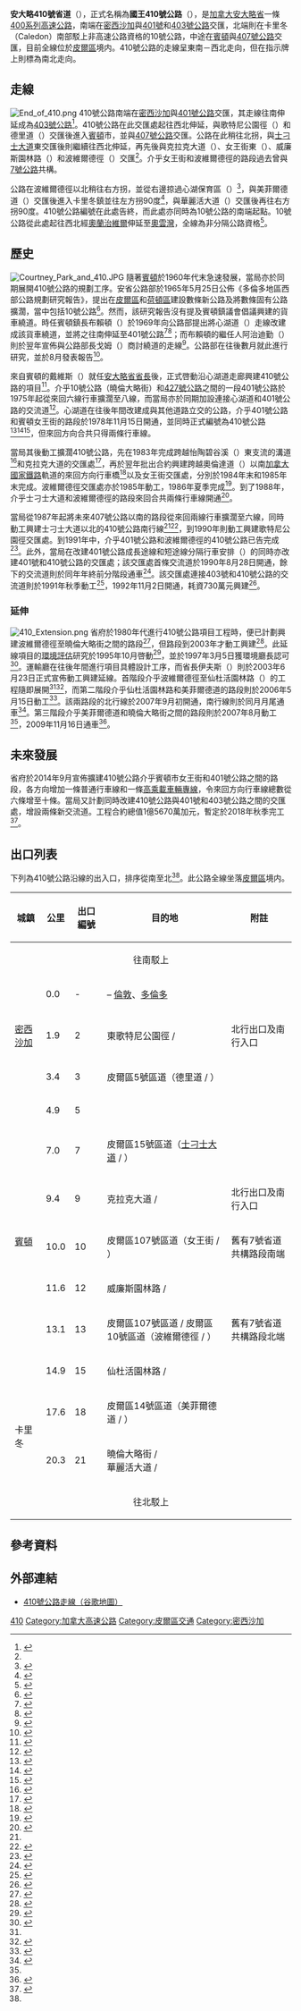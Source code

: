 {{Infobox road2
| country = CAN
| type = Fwy
| province = ON
| direction_a = 東北
| direction_b = 西南
| route = 410
 | established = 1960年代末期規劃<br>1978年11月15日<ref name="opened1978" /> – 2009年11月15日<ref name="opened" />間開通
 | maint      = [[安大略省交通厅|安大略省交通厅]]
 | lanes      = 
 | length_km  = 20.3
 | length_ref = <ref name="km">{{cite web
 |title        = Annual Average Daily Traffic (AADT) counts
 |author       = Ministry of Transportation of Ontario
 |publisher    = Government of Ontario
 |year         = 2008
 |url          = http://www.raqsb.mto.gov.on.ca/techpubs/TrafficVolumes.nsf/tvweb?OpenForm&Seq=5
 |accessdate   = December 27, 2011
 |archive-url  = https://web.archive.org/web/20110706192209/http://www.raqsb.mto.gov.on.ca/techpubs/TrafficVolumes.nsf/tvweb?OpenForm&Seq=5
 |archive-date = 2011-07-06
 |dead-url     = yes
}}</ref>
 | end_a  = {{jcon|Hwy|10|曉倫大略街}} – 卡里冬
 | end_b  = {{jcon|Hwy|401}} / {{jcon|Hwy|403}} – 密西沙加
 | junction  = {{jcon|Hwy|407}} – 賓頓
 | cities    = [[密西沙加|密西沙加]]<br/>[[賓頓|賓頓]]
 | regions   = [[皮爾區|皮爾區]]
 | map       = Ontario 410 map.svg
 | browse_route = 410
 | previous_type  = Fwy
 | previous_route = 409
 | next_type      = Fwy
 | next_route     = 412
}}

'''安大略410號省道'''（{{lang-en|Ontario Highway 410}}），正式名稱為'''國王410號公路'''（{{lang|en|King's Highway 410}}），是[[加拿大|加拿大]][[安大略省|安大略省]]一條[[400系列公路|400系列]][[高速公路|高速公路]]，南端在[[密西沙加|密西沙加]]與[[安大略401號省道|401號]]和[[安大略403號省道|403號公路]]交匯，北端則在卡里冬（Caledon）南部駁上非高速公路資格的10號公路，中途在[[賓頓|賓頓]]與[[安大略407號省道|407號公路]]交匯，目前全線位於[[皮爾區|皮爾區]]境内。410號公路的走線呈東南－西北走向，但在指示牌上則標為南北走向。

== 走線 ==
[[File:End_of_410.png|thumb]]
410號公路南端在[[密西沙加|密西沙加]]與[[安大略401號省道|401號公路]]交匯，其走線往南伸延成為[[安大略403號省道|403號公路]]<ref name="GHmap">{{cite map

 | title     = Golden Horseshoe
 | author    = MapArt
 | publisher = Peter Heiler Ltd.
 | year      = 2008
 | pages     = 459, 466
 | section   = E44–F45
 | isbn      = 978-1-55198-877-1}}</ref>。410號公路在此交匯處起往西北伸延，與歌特尼公園徑（{{lang|en|Courtneypark Drive}}）和德里道（{{lang|en|Derry Road}}）交匯後進入[[賓頓|賓頓]]市，並與[[安大略407號省道|407號公路]]交匯。公路在此稍往北拐，與[[士刁士大道|士刁士大道]]東交匯後則繼續往西北伸延，再先後與克拉克大道（{{lang|en|Clark Boulevard}}）、女王街東（{{lang|en|Queen Street East}}）、威廉斯園林路（{{lang|en|Williams Parkway}}）和波維爾德徑（{{lang|en|Bovaird Drive}}）交匯<ref name="GHmap" />。介乎女王街和波維爾德徑的路段過去曾與[[安大略7號省道|7號公路]]共構。

公路在波維爾德徑以北稍往右方拐，並從右邊掠過心湖保育區（{{lang|en|Heart Lake Conservation Area}}）<ref>{{cite news
 |title       = The Real Reason for the Inaction on the Highway 410 Extension?
 |publisher   = Caledon Citizen
 |date        = June 7, 2006
 |section     = Editorials
 |url         = http://www.caledoncitizen.com/news/2006-06-07/editorial/013.html
 |accessdate  = April 12, 2011
 |deadurl     = yes
 |archiveurl  = https://web.archive.org/web/20110911144407/http://www.caledoncitizen.com/news/2006-06-07/editorial/013.html
 |archivedate = 2011-09-11
}}</ref>，與美菲爾德道（{{lang|en|Mayfield Road}}）交匯後進入卡里冬鎮並往左方拐90度<ref name="mfContract">{{cite report
 |title       = Start of Contract
 |author      = Ministry of Transportation of Ontario
 |publisher   = Government of Ontario
 |year        = 2007
 |url         = http://www.town.caledon.on.ca/contentc/townhall/departments/publicworks/Highway410.pdf
 |accessdate  = April 12, 2011
 |deadurl     = yes
 |archiveurl  = https://web.archive.org/web/20110927211242/http://www.town.caledon.on.ca/contentc/townhall/departments/publicworks/Highway410.pdf
 |archivedate = 2011年9月27日
 |date        = 
}}</ref>，與華麗活大道（{{lang|en|Valleywood Drive}}）交匯後再往右方拐90度。410號公路編號在此處告終，而此處亦同時為10號公路的南端起點。10號公路從此處起往西北經[[奧蘭治維爾|奧蘭治維爾]]伸延至[[奧雲灣|奧雲灣]]，全線為非分隔公路資格<ref name="2010 mapart">{{cite map

 | title       = Ontario Back Road Atlas
 | year        = 2010
 | cartography = MapArt
 | publisher   = Peter Heiler Ltd
 | isbn        = 978-1-55198-226-7}}</ref>。

== 歷史 ==
[[File:Courtney_Park_and_410.JPG|thumb]]
隨著[[賓頓|賓頓]]於1960年代末急速發展，當局亦於同期展開410號公路的規劃工序。安省公路部於1965年5月25日公佈《多倫多地區西部公路規劃研究報告》，提出在[[皮爾區|皮爾區]]和[[荷頓區|荷頓區]]建設數條新公路及將數條固有公路擴濶，當中包括10號公路<ref>{{cite news

 | title    = 700 Million Freeways West of Metro
 | work     = Globe and Mail
 | location = Toronto
 | date     = May 26, 1966
 | volume   = 123
 | issue    = 36,335
 | section  = News
 | pages    = 1, 25}}</ref>。然而，該研究報告沒有提及賓頓鎮議會倡議興建的貨車繞道。時任賓頓鎮長布賴頓（{{lang|en|William H. Brydon}}）於1969年向公路部提出將心湖道（{{lang|en|Heart Lake Road}}）走線改建成該貨車繞道，並將之往南伸延至401號公路<ref>{{cite news

 | title      = Brampton Groups Ask for Pedestrian Mall
 | work       = The Toronto Star
 | date       = July 2, 1969
 | section    = Peel/Halton
 | page       = 41}}</ref><ref name="BramptonExpressway">{{cite news

 | title      = Expressway to Link Brampton with 401 Mayor Tells Council
 | work       = The Toronto Star
 | date       = December 30, 1969
 | section    = Peel/Halton
 | page       = 31}}</ref>；而布賴頓的繼任人阿治迪勤（{{lang|en|Jim Archdekin}}）則於翌年宣佈與公路部長戈姆（{{lang|en|George Gomme}}）商討繞道的走線<ref>{{cite news

 | title      = Brampton Plans Discussion with McKeough
 | work       = The Toronto Star
 | date       = January 15, 1970
 | section    = Peel/Halton
 | page       = 63}}</ref>。公路部在往後數月就此進行研究，並於8月發表報告<ref>{{cite news

 | title      = Bypass Report Due in Brampton
 | work       = The Toronto Star
 | date       = August 28, 1970
 | section    = Peel/Halton
 | page       = 31}}</ref>。

來自賓頓的戴維斯（{{lang|en|Bill Davis}}）就任[[安大略省省長|安大略省省長]]後，正式啓動沿心湖道走廊興建410號公路的項目<ref name="teh">{{cite report
 |title        = The History of Toronto's Unfinished Expressway System
 |publisher    = Energy Probe<!-- Note: Strikingly familiar to the former Get Toronto Moving Tranportation plan. -->
 |date         = April 5, 2009
 |url          = http://ep.probeinternational.org/2009/04/05/history-torontos-unfinished-expressway-system/
 |accessdate   = January 23, 2012
 |archive-date = 2020-09-19
 |archive-url  = https://web.archive.org/web/20200919092827/https://ep.probeinternational.org/2009/04/05/history-torontos-unfinished-expressway-system/
 |dead-url     = no
}}</ref>。介乎10號公路（曉倫大略街）和[[安大略427號省道|427號公路]]之間的一段401號公路於1975年起從來回六線行車擴濶至八線，而當局亦於同期加設連接心湖道和401號公路的交流道<ref>{{cite news

 | title      = Years of Headaches Driver' Prospect as 401 is Widened
 | first      = Thomas
 | last       = Claridge
 | work       = The Globe and Mail
 | location   = Toronto
 | date       = May 3, 1975
 | volume     = 132
 | issue      = 39,125
 | page       = 1}}</ref>。心湖道在往後年間改建成與其他道路立交的公路，介乎401號公路和賓頓女王街的路段於1978年11月15日開通，並同時正式編號為410號公路<ref name="opened1978">{{cite press release

 | title     = Highway 410 Opens November 15
 | author    = Public and Safety Information Section
 | publisher = Ministry of Transportation and Communications
 | date      = November 9, 1978}}</ref><ref>{{cite report

 | title     = Annual Report
 | publisher = Ministry of Transportation and Communications
 | date      = March 31, 1979
 | section   = Regional and District Operations: Central Region
 | page      = 14}}</ref><ref>{{cite map

 | title       = Ontario Road Map
 | cartography = Cartography Section
 | publisher   = Ministry of Transportation and Communications
 | year        = 1980–81
 | inset       = South-Central Ontario}}</ref>，但來回方向合共只得兩條行車線。

當局其後動工擴濶410號公路，先在1983年完成跨越怡陶碧谷溪（{{lang|en|Etobicoke Creek}}）東支流的溝道<ref>{{cite web
 |title       = Etobicoke and Mimico Creeks Watershed
 |publisher   = Toronto Region Conservation Authority
 |url         = http://trca.on.ca/the-living-city/watersheds/etobicoke-mimico-creek/
 |accessdate  = February 20, 2012
 |deadurl     = yes
 |archiveurl  = https://web.archive.org/web/20120316085905/http://trca.on.ca/the-living-city/watersheds/etobicoke-mimico-creek/
 |archivedate = 2012年3月16日
}}</ref>和克拉克大道的交匯處<ref>{{cite book

 | title     = Provincial Highways Construction Projects
 | author    = Transportation Capital Branch
 | publisher = Ministry of Transportation and Communications
 | year      = 1983–1984<!-- April 1983 -->
 | page      = XII
 | isbn      = }}</ref>，再於翌年批出合約興建跨越奧倫達道（{{lang|en|Orenda Road}}）以南[[加拿大國家鐵路|加拿大國家鐵路]]軌道的來回方向行車橋<ref>{{cite book

 | title     = Provincial Highways Construction Projects
 | author    = Transportation Capital Branch
 | publisher = Ministry of Transportation and Communications
 | year      = 1984–1985<!-- April 1984 -->
 | page      = XII
 | isbn      = }}</ref>以及女王街交匯處，分別於1984年末和1985年末完成。波維爾德徑交匯處亦於1985年動工，1986年夏季完成<ref>{{cite book

 | title     = Provincial Highways Construction Projects
 | author    = Transportation Capital Branch
 | publisher = Ministry of Transportation and Communications
 | year      = 1986–1987<!-- April 1986 -->
 | page      = XII
 | isbn      = }}</ref>。到了1988年，介乎士刁士大道和波維爾德徑的路段來回合共兩條行車線開通<ref name="1988r">{{cite book

 | title     = Provincial Highways Construction Projects
 | author    = Transportation Capital Branch
 | publisher = Ministry of Transportation and Communications
 | year      = 1988–1989<!-- April 1988 -->
 | page      = XIII
 | isbn      = }}</ref>。

當局從1987年起將未來407號公路以南的路段從來回兩線行車擴濶至六線，同時動工興建士刁士大道以北的410號公路南行線<ref name="1988r" /><ref>{{cite book

 | title     = Provincial Highways Construction Projects
 | author    = Transportation Capital Branch
 | publisher = Ministry of Transportation and Communications
 | year      = 1989–1990<!-- May 1989 -->
 | page      = 10
 | isbn      = }}</ref>，到1990年則動工興建歌特尼公園徑交匯處。到1991年中，介乎401號公路和波維爾德徑的410號公路已告完成<ref>{{cite book

 | title     = Provincial Highways Construction Projects
 | author    = Transportation Capital Branch
 | publisher = Ministry of Transportation and Communications
 | year      = 1991–1992<!-- May 1991 -->
 | page      = 9
 | isbn      = }}</ref>。此外，當局在改建401號公路成長途線和短途線分隔行車安排（{{lang|en|collector-express system}}）的同時亦改建401號和410號公路的交匯處；該交匯處首條交流道於1990年8月28日開通，餘下的交流道則於同年年終前分階段通車<ref>{{cite news

 | title     = Police Fear New Ramps Will Worsen 401 Tie-ups
 | first     = Peter
 | last      = Howell
 | work      = Toronto Star
 | date      = August 28, 1990
 | section   = News
 | page      = A2}}</ref>。該交匯處連接403號和410號公路的交流道則於1991年秋季動工<ref>{{cite news

 | title   = Work Starts on 403-410 Link
 | first   = Bob
 | last    = Mitchell
 | work    = The Toronto Star
 | date    = December 5, 1991
 | section = Mississauga 
 | page    = MA2}}</ref>，1992年11月2日開通，耗資730萬元興建<ref>{{cite news

 | title   = 403-410 Highway Link Ready, Seen As 'Boon' To Motorists
 | first   = Bob
 | last    = Mitchell
 | work    = The Toronto Star
 | date    = October 31, 1992
 | section = News
 | page    = A24}}</ref>。

=== 延伸 ===
[[File:410_Extension.png|thumb]]
省府於1980年代進行410號公路項目工程時，便已計劃興建波維爾德徑至曉倫大略街之間的路段<ref name="final contract">{{cite news
 |title        = Final Highway 410 Contract Awarded
 |first        = Wes
 |last         = Keller
 |publisher    = Alan M. Claridge
 |work         = The Orangeville Citizen
 |date         = September 6, 2007
 |url          = http://www.citizen.on.ca/news/2007-09-06/local_news/009.html
 |accessdate   = February 20, 2012
 |archive-date = 2013-01-01
 |archive-url  = https://archive.is/20130101044025/http://www.citizen.on.ca/news/2007-09-06/local_news/009.html
 |dead-url     = yes
}}</ref>，但路段到2003年才動工興建<ref name="eves">{{cite news
 |title       = Eves Announces $110M Extension of Highway 410
 |first       = Grant
 |last        = Cameron
 |publisher   = Canadian Design-Build Institute
 |work        = Daily Commercial News
 |date        = June 26, 2003
 |url         = http://www.cdbi.org/news/articles/2003/dcn072603.pdf
 |accessdate  = February 20, 2012
 |deadurl     = yes
 |archiveurl  = https://web.archive.org/web/20120509210611/http://www.cdbi.org/news/articles/2003/dcn072603.pdf
 |archivedate = 2012年5月9日
}}</ref>。此延線項目的[[環境評估|環境評估]]研究於1995年10月啓動<ref>{{cite web
 | title      = Highway 410 Extension Environmental Assessment Overview
 | publisher      = Ontario Ministry of the Environment
 | url      = http://www.ene.gov.on.ca/environment/en/industry/assessment_and_approvals/environmental_assessments/projects/STDPROD_082773.html?page=2
 | accessdate      = February 20, 2012
 | archive-date      = 2012-04-04
 | archive-url      = https://web.archive.org/web/20120404074437/http://www.ene.gov.on.ca/environment/en/industry/assessment_and_approvals/environmental_assessments/projects/STDPROD_082773.html?page=2
 | dead-url      = no
 }}</ref>，並於1997年3月5日獲環境廳長認可<ref>{{cite report
 |title        = Highway 410 Extension Environmental Assessment
 |publisher    = Ontario Ministry of the Environment
 |date         = March 5, 1997
 |url          = http://www.downloads.ene.gov.on.ca/files/eaab/hwy410_brampton_NoA.pdf
 |accessdate   = February 20, 2012
 |archive-date = 2016-03-04
 |archive-url  = https://web.archive.org/web/20160304134247/http://www.downloads.ene.gov.on.ca/files/eaab/hwy410_brampton_NoA.pdf
 |dead-url     = no
}}</ref>。運輸廳在往後年間進行項目具體設計工序，而省長伊夫斯（{{lang|en|Ernie Eves}}）則於2003年6月23日正式宣佈動工興建延線。首階段介乎波維爾德徑至仙杜活園林路（{{lang|en|Sandalwood Parkway}}）的工程隨即展開<ref name="eves" /><ref name="phases">{{cite web
 |title       = The Long Awaited, Highly Publicized "410 Highway to Glory..."
 |first       = Charles
 |last        = Waud
 |publisher   = Brampton Board of Trade
 |date        = December 2009
 |url         = http://bramptonbot.com/president-dec09.html
 |accessdate  = November 3, 2011
 |archiveurl  = https://web.archive.org/web/20100815061500/http://bramptonbot.com/president-dec09.html
 |archivedate = 2010年8月15日
 |deadurl     = yes
}}</ref>，而第二階段介乎仙杜活園林路和美菲爾德道的路段則於2006年5月15日動工<ref name="extmto">{{cite news

 | title      = Highway 410 Extension Will Benefit Brampton And Caledon Residents
 | author     = Ministry of Transportation of Ontario
 | publisher  = Government of Ontario
 | date       = May 15, 2006
 | url        = http://www.skyscrapercity.com/showthread.php?t=350611
 | accessdate = November 3, 2011}}</ref>。該兩路段的北行線於2007年9月初開通，南行線則於同月月尾通車<ref>{{cite news
 |title        = McGuinty Government Moving Forward With Highway 410 Extension
 |author       = Ministry of Transportation of Ontario
 |publisher    = Government of Ontario
 |date         = August 23, 2007
 |url          = http://www.newswire.ca/en/releases/archive/August2007/23/c9450.html
 |accessdate   = March 14, 2010
 |archive-date = 2011-07-06
 |archive-url  = https://web.archive.org/web/20110706191300/http://www.newswire.ca/en/releases/archive/August2007/23/c9450.html
 |dead-url     = no
}}</ref>。第三階段介乎美菲爾德道和曉倫大略街之間的路段則於2007年8月動工<ref name="mfContract" />，2009年11月16日通車<ref name="opened">{{cite news

 | title      = Hwy 410 Extension Causing Confusion
 | first      = Heather
 | last       = Abrey
 | publisher  = North Peel Media Group
 | work       = Caledon Enterprise
 | date       = November 20, 2009
 | url        = http://www.caledonenterprise.com/caledon/article/81020
 | accessdate = July 25, 2010}}</ref>。

== 未來發展 ==
省府於2014年9月宣佈擴建410號公路介乎賓頓市女王街和401號公路之間的路段，各方向增加一條普通行車線和一條[[高乘載車道|高乘載車輛專線]]，令來回方向行車線總數從六條增至十條。當局又計劃同時改建410號公路與401號和403號公路之間的交匯處，增設兩條新交流道。工程合約總值1億5670萬加元，暫定於2018年秋季完工<ref>{{cite news
 |title        = Improvements Begin on Highway 410
 |author       = Ministry of Transportation of Ontario
 |publisher    = Government of Ontario
 |date         = September 9, 2014
 |url          = http://news.ontario.ca/mto/en/2014/09/improvements-begin-on-highway-410.html
 |accessdate   = September 12, 2014
 |archive-date = 2020-08-15
 |archive-url  = https://web.archive.org/web/20200815053800/https://news.ontario.ca/mto/en/2014/09/improvements-begin-on-highway-410.html
 |dead-url     = no
}}</ref>。

== 出口列表 ==
下列為410號公路沿線的出入口，排序從南至北<ref name="km"/>。此公路全線坐落[[皮爾區|皮爾區]]境内。

{| class=wikitable
!城鎮
!公里
!出口編號
!目的地
!附註
|-
|colspan=5 align=center|{{jcon|nolink=y|Hwy|410}}往南駁上 {{jcon|Hwy|403}}
|-
|rowspan=3|[[密西沙加|密西沙加]]
|0.0
|<nowiki>-</nowiki>
|{{jcon|Hwy|401}} – [[倫敦_(加拿大)|倫敦]]、[[多倫多|多倫多]]
|
|-
|1.9
|2
|東歌特尼公園徑 / {{lang|en|Courtneypark Drive East}}
|北行出口及南行入口
|-
|3.4
|3
|皮爾區5號區道（德里道 / {{lang|en|Derry Road}}）
|
|-
|rowspan=8|[[賓頓|賓頓]]
|4.9
|5
|{{jcon|Hwy|407}} 
|
|-
|7.0
|7
|皮爾區15號區道（[[士刁士大道|士刁士大道]] / {{lang|en|Steeles Avenue}}）
|
|-
|9.4
|9
|克拉克大道 / {{lang|en|Clark Boulevard}}
|北行出口及南行入口
|-
|10.0
|10
|皮爾區107號區道（女王街 / {{lang|en|Queen Street}}）
|舊有7號省道共構路段南端
|-
|11.6
|12
|威廉斯園林路 / {{lang|en|Williams Parkway}}
|
|-
|13.1
|13
|皮爾區107號區道 / 皮爾區10號區道（波維爾德徑 / {{lang|en|Bovaird Drive}}）
|舊有7號省道共構路段北端
|-
|14.9
|15
|仙杜活園林路 / {{lang|en|Sandalwood Parkway}}
|
|-
|rowspan=2|17.6
|rowspan=2|18
|rowspan=2|皮爾區14號區道（美菲爾德道 / {{lang|en|Mayfield Road}}）
|rowspan=2|
|-
|rowspan=2|卡里冬
|-
|20.3
|21
|曉倫大略街 / {{lang|en|Hurontario Street}} <br>華麗活大道 / {{lang|en|Valleywood Boulevard}}
|
|-
|colspan=5 align=center|{{jcon|nolink=y|Hwy|410}}往北駁上 {{jcon|Hwy|10}}
|}

== 參考資料 ==
{{reflist|2}}

== 外部連結 ==
{{Commons category|Ontario Highway 410}}
* [http://maps.google.ca/maps?f=d&saddr=HWY-410+N&daddr=43.758201,-79.797478&hl=en&geocode=FVjjmQIdPHlA-w%3B&mra=dme&mrcr=0&mrsp=1&sz=12&sll=43.751257,-79.780912&sspn=0.096471,0.217323&ie=UTF8&ll=43.69568,-79.710617&spn=0.193121,0.434647&t=h&z=11 410號公路走線（谷歌地圖）]

{{安大略高速公路}}

[[Category:安大略省省道|410]]
[[Category:加拿大高速公路|Category:加拿大高速公路]]
[[Category:皮爾區交通|Category:皮爾區交通]]
[[Category:密西沙加|Category:密西沙加]]